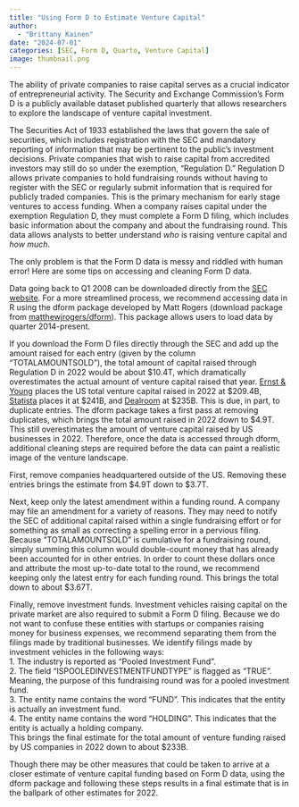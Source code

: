 ```yaml
---
title: "Using Form D to Estimate Venture Capital"
author: 
  - "Brittany Kainen"
date: "2024-07-01"
categories: [SEC, Form D, Quarto, Venture Capital]
image: thumbnail.png
---
```


The ability of private companies to raise capital serves as a crucial indicator of entrepreneurial activity.  The Security and Exchange Commission’s Form D is a publicly available dataset published quarterly that allows researchers to explore the landscape of venture capital investment.  

The Securities Act of 1933 established the laws that govern the sale of securities, which includes registration with the SEC and mandatory reporting of information that may be pertinent to the public’s investment decisions. Private companies that wish to raise capital from accredited investors may still do so under the exemption, “Regulation D.” Regulation D allows private companies to hold fundraising rounds without having to register with the SEC or regularly submit information that is required for publicly traded companies. This is the primary mechanism for early stage ventures to access funding. When a company raises capital under the exemption Regulation D, they must complete a Form D filing, which includes basic information about the company and about the fundraising round. This data allows analysts to better understand *who* is raising venture capital and *how much*.   

The only problem is that the Form D data is messy and riddled with human error!  Here are some tips on accessing and cleaning Form D data.

Data going back to Q1 2008 can be downloaded directly from the [SEC website](https://www.sec.gov/about/dera_form-d).  For a more streamlined process, we recommend accessing data in R using the dform package developed by Matt Rogers (download package from [matthewjrogers/dform](https://github.com/matthewjrogers/dform)).  This package allows users to load data by quarter 2014-present.  

If you download the Form D files directly through the SEC and add up the amount raised for each entry (given by the column "TOTALAMOUNTSOLD"), the total amount of capital raised through Regulation D in 2022 would be about $10.4T, which dramatically overestimates the actual amount of venture capital raised that year.  [Ernst & Young](https://www.ey.com/en_us/insights/growth/q4-2022-venture-capital-investment-trends) places the US total venture capital raised in 2022 at $209.4B, [Statista](https://www.statista.com/statistics/277501/venture-capital-amount-invested-in-the-united-states-since-1995/#:~:text=Value%20of%20venture%20capital%20investment%20in%20the%20U.S.%202006%2D2022&text=Although%20the%20companies%20lack%20the,nearly%20241%20billion%20U.S.%20dollars.) places it at $241B, and [Dealroom](9https://dealroom.co/guides/usa) at $235B.  This is due, in part, to duplicate entries.  The dform package takes a first pass at removing duplicates, which brings the total amount raised in 2022 down to $4.9T.  This still overestimates the amount of venture capital raised by US businesses in 2022.  Therefore, once the data is accessed through dform, additional cleaning steps are required before the data can paint a realistic image of the venture landscape.

First, remove companies headquartered outside of the US.  Removing these entries brings the estimate from $4.9T down to $3.7T.  

Next, keep only the latest amendment within a funding round.  A company may file an amendment for a variety of reasons.  They may need to notify the SEC of additional capital raised within a single fundraising effort or for something as small as correcting a spelling error in a pervious filing.  Because "TOTALAMOUNTSOLD" is cumulative for a fundraising round, simply summing this column would double-count money that has already been accounted for in other entries.  In order to count these dollars once and attribute the most up-to-date total to the round, we recommend keeping only the latest entry for each funding round.  This brings the total down to about $3.67T.  

Finally, remove investment funds.  Investment vehicles raising capital on the private market are also required to submit a Form D filing.  Because we do not want to confuse these entities with startups or companies raising money for business expenses, we recommend separating them from the filings made by traditional businesses.  We identify filings made by investment vehicles in the following ways:  
1. The industry is reported as "Pooled Investment Fund".  
2. The field "ISPOOLEDINVESTMENTFUNDTYPE" is flagged as "TRUE".  Meaning, the purpose of this fundraising round was for a pooled investment fund.  
3. The entity name contains the word "FUND".  This indicates that the entity is actually an investment fund.  
4. The entity name contains the word "HOLDING".  This indicates that the entity is actually a holding company.  
This brings the final estimate for the total amount of venture funding raised by US companies in 2022 down to about $233B.  

Though there may be other measures that could be taken to arrive at a closer estimate of venture capital funding based on Form D data, using the dform package and following these steps results in a final estimate that is in the ballpark of other estimates for 2022.  



